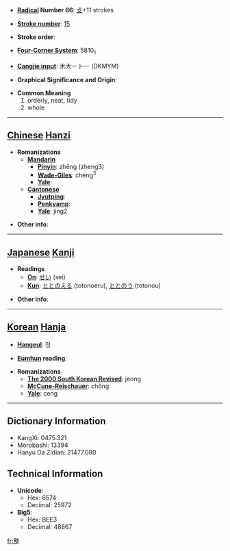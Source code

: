 * '''[[Wiktionary:Chinese radical index| Radical]] Number 66''': [[Wiktionary:Chinese radical index 攴|攴]]+11 strokes

* '''[[Wiktionary:Chinese total strokes index|Stroke number]]''': [[Wiktionary:Chinese total strokes index 15|15]]

* '''Stroke order''': 

* '''[[Wiktionary:Chinese four corner index|Four-Corner System]]''': 5810<sub>1</sub>

* '''[[Wiktionary:Chinese Cangjie index|Cangjie input]]''': 木大一卜一 (DKMYM)

* '''Graphical Significance and Origin''': 

* '''Common Meaning'''
*#orderly, neat, tidy
*# whole


----

== [[Chinese]] [[Hanzi]] ==

* '''Romanizations'''
** '''[[Mandarin]]'''
*** '''[[Pinyin]]''': zhěng (zheng3)
*** '''[[Wade-Giles]]''': cheng<sup>3</sup>
*** '''[[Yale]]''': 
** '''[[Cantonese]]'''
*** '''[[Jyutping]]''':
*** '''[[Penkyamp]]''': 
*** '''[[Yale]]''': jing2

* '''Other info''': 

----

== [[Japanese]] [[Kanji]] ==

* '''Readings'''
** '''[[On]]''': [[せい]] (sei)
** '''[[Kun]]''': [[ととのえる]] (totonoeru), [[ととのう]] (totonou)

* '''Other info''':  

----

== [[Korean]] [[Hanja]] ==

* '''[[Hangeul]]''': 정

* '''[[Eumhun]] reading''': 

* '''Romanizations'''
** '''[[The 2000 South Korean Revised Romanization|The 2000 South Korean Revised]]''': jeong
** '''[[McCune-Reischauer]]''': chŏng
** '''[[Yale]]''': ceng

----

== Dictionary Information ==

* KangXi: 0475.321
* Morobashi: 13394
* Hanyu Da Zidian: 21477.080

== Technical Information ==

* '''Unicode''':
** Hex: 6574
** Decimal: 25972
* '''Big5''':
** Hex: BEE3
** Decimal: 48867

[[fr:整]]